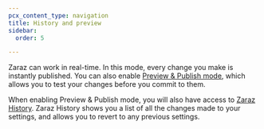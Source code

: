 ```yaml
---
pcx_content_type: navigation
title: History and preview
sidebar:
  order: 5

---
```



Zaraz can work in real-time. In this mode, every change you make is instantly published. You can also enable [Preview & Publish mode](/zaraz/history/preview-mode/), which allows you to test your changes before you commit to them.

When enabling Preview & Publish mode, you will also have access to [Zaraz History](/zaraz/history/history/). Zaraz History shows you a list of all the changes made to your settings, and allows you to revert to any previous settings.

<DirectoryListing />
